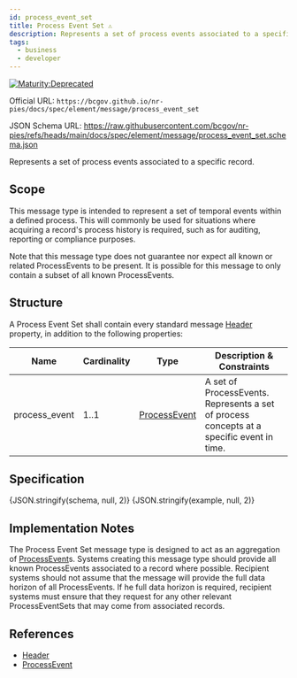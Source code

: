 ```yaml
---
id: process_event_set
title: Process Event Set ⚠️
description: Represents a set of process events associated to a specific record
tags:
  - business
  - developer
---
```




[![Maturity:Deprecated](https://img.shields.io/badge/Maturity-Deprecated-lightgrey)](/docs/spec#maturity)

Official URL: `https://bcgov.github.io/nr-pies/docs/spec/element/message/process_event_set`

JSON Schema URL: https://raw.githubusercontent.com/bcgov/nr-pies/refs/heads/main/docs/spec/element/message/process_event_set.schema.json

Represents a set of process events associated to a specific record.

## Scope

This message type is intended to represent a set of temporal events within a defined process. This will commonly be
used for situations where acquiring a record's process history is required, such as for auditing, reporting or
compliance purposes.

Note that this message type does not guarantee nor expect all known or related ProcessEvents to be present. It is
possible for this message to only contain a subset of all known ProcessEvents.

## Structure

A Process Event Set shall contain every standard message [Header](/docs/spec/element/data/header#structure) property, in addition to
the following properties:

| Name          | Cardinality | Type                                                      | Description & Constraints                                                                 |
| ------------- | ----------- | --------------------------------------------------------- | ----------------------------------------------------------------------------------------- |
| process_event | 1..1        | [ProcessEvent](/docs/spec/element/resource/process_event) | A set of ProcessEvents. Represents a set of process concepts at a specific event in time. |

## Specification

<Tabs queryString="tab">
  <TabItem
    value="schema"
    label="Schema"
    default
  >
    <JSONSchemaViewer
      resolverOptions={generateResolverOptions({ remote: true })}
      schema={schema}
      viewerOptions={{ showExamples: true }}
    />
  </TabItem>
  <TabItem
    value="source"
    label="Source"
  >
    <CodeBlock
      language="json"
      showLineNumbers
    >
      {JSON.stringify(schema, null, 2)}
    </CodeBlock>
  </TabItem>
  <TabItem
    value="example"
    label="Example"
  >
    <CodeBlock
      language="json"
      showLineNumbers
    >
      {JSON.stringify(example, null, 2)}
    </CodeBlock>
  </TabItem>
</Tabs>

## Implementation Notes

The Process Event Set message type is designed to act as an aggregation of [ProcessEvent](/docs/spec/element/resource/process_event)s. Systems creating this message type should provide all known ProcessEvents associated to a record where possible. Recipient systems should not assume that the message will provide the full data horizon of all ProcessEvents. If he full data horizon is required, recipient systems must ensure that they request for any other relevant ProcessEventSets that may come from associated records.

## References

- [Header](/docs/spec/element/data/header)
- [ProcessEvent](/docs/spec/element/resource/process_event)
